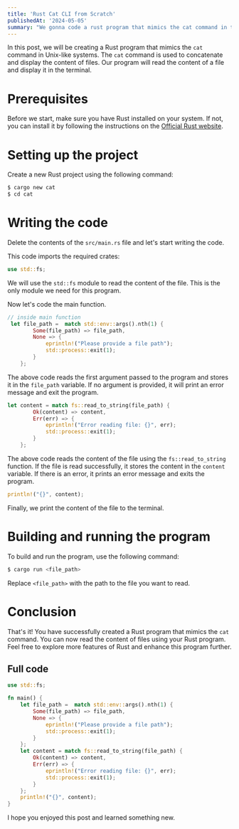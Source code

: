 ```yaml
---
title: 'Rust Cat CLI from Scratch'
publishedAt: '2024-05-05'
summary: "We gonna code a rust program that mimics the cat command in terminal! This will help you understand how to work with files in Rust."
---
```


In this post, we will be creating a Rust program that mimics the `cat` command in Unix-like systems. The `cat` command is used to concatenate and display the content of files. Our program will read the content of a file and display it in the terminal.

# Prerequisites

Before we start, make sure you have Rust installed on your system. If not, you can install it by following the instructions on the [Official Rust website](https://www.rust-lang.org/tools/install).

# Setting up the project

Create a new Rust project using the following command:
```bash
$ cargo new cat
$ cd cat
```

# Writing the code

Delete the contents of the `src/main.rs` file and let's start writing the code.

This code imports the required crates:
```rust
use std::fs;
```
We will use the `std::fs` module to read the content of the file. This is the only module we need for this program.

Now let's code the main function.
```rust
// inside main function
 let file_path =  match std::env::args().nth(1) {
        Some(file_path) => file_path,
        None => {
            eprintln!("Please provide a file path");
            std::process::exit(1);
        }
    };
```
The above code reads the first argument passed to the program and stores it in the `file_path` variable. If no argument is provided, it will print an error message and exit the program.

```rust
let content = match fs::read_to_string(file_path) {
        Ok(content) => content,
        Err(err) => {
            eprintln!("Error reading file: {}", err);
            std::process::exit(1);
        }
    };
```
The above code reads the content of the file using the `fs::read_to_string` function. If the file is read successfully, it stores the content in the `content` variable. If there is an error, it prints an error message and exits the program.

```rust
println!("{}", content);
```
Finally, we print the content of the file to the terminal.

# Building and running the program

To build and run the program, use the following command:
```bash
$ cargo run <file_path>
```
Replace `<file_path>` with the path to the file you want to read.

# Conclusion

That's it! You have successfully created a Rust program that mimics the `cat` command. You can now read the content of files using your Rust program. Feel free to explore more features of Rust and enhance this program further.

## Full code
```rust
use std::fs;

fn main() {
    let file_path =  match std::env::args().nth(1) {
        Some(file_path) => file_path,
        None => {
            eprintln!("Please provide a file path");
            std::process::exit(1);
        }
    };
    let content = match fs::read_to_string(file_path) {
        Ok(content) => content,
        Err(err) => {
            eprintln!("Error reading file: {}", err);
            std::process::exit(1);
        }
    };
    println!("{}", content);
}
```

I hope you enjoyed this post and learned something new.

